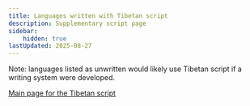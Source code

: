 ```yaml
---
title: Languages written with Tibetan script
description: Supplementary script page
sidebar:
    hidden: true
lastUpdated: 2025-08-27
---
```



Note: languages listed as unwritten would likely use Tibetan script if a writing system were developed.

<WsList script='Tibt' />

[Main page for the Tibetan script](/scrlang/script-tibt)


